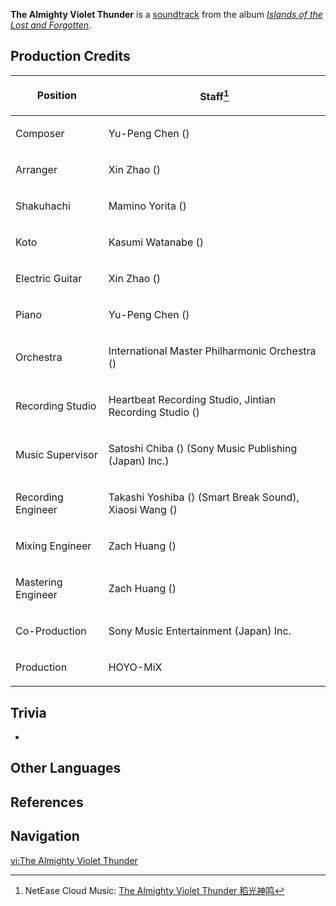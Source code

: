 {{Soundtrack Infobox
|title          =
|image          = Islands of the Lost and Forgotten.png
|album          = Islands of the Lost and Forgotten
|disc           = 3
|number         = 57
|featured       =
|featured2      =
|featured3      =
|featured_disc  =
|featured_disc2 =
|featured_disc3 =
|youtube_id     = GorVRYcOnfU
|youtube_time   = 1
|spotify_id     = 2EwTOKh8yww7HhHDFPhYrs
|played_in      = Weekly Boss
|during         = [[End of the Oneiric Euthymia]] (Baleful Shadowlord)
|domain         = End of the Oneiric Euthymia
|previous       = Thunderings of the Merciless
|next           = Combat Beneath the Waves
}}
'''The Almighty Violet Thunder''' is a [[soundtrack]] from the album ''[[Islands of the Lost and Forgotten]]''.

==Production Credits==
{| class="wikitable" style="text-align:left; height:0.5em"
! Position
! Staff<ref>NetEase Cloud Music: [https://music.163.com/#/song?id=1937111527 The Almighty Violet Thunder 稻光神鸣]</ref>
|-
! Composer
| Yu-Peng Chen ({{zh|陈致逸}})
|-
! Arranger
| Xin Zhao ({{zh|赵鑫}})
|-
! Shakuhachi
| Mamino Yorita ({{ja|寄田 真見乃}})
|-
! Koto
| Kasumi Watanabe ({{ja|渡邊 香澄}})
|-
! Electric Guitar
| Xin Zhao ({{zh|赵鑫}})
|-
! Piano
| Yu-Peng Chen ({{zh|陈致逸}})
|-
! Orchestra
| International Master Philharmonic Orchestra ({{zh|国际首席爱乐乐团}})
|-
! Recording Studio
| Heartbeat Recording Studio, Jintian Recording Studio ({{zh|金田录音棚}})
|-
! Music Supervisor
| Satoshi Chiba ({{ja|千葉 智史}}) (Sony Music Publishing (Japan) Inc.)
|-
! Recording Engineer
| Takashi Yoshiba ({{ja|吉羽 貴史}}) (Smart Break Sound), Xiaosi Wang ({{zh|王小四}})
|-
! Mixing Engineer
| Zach Huang ({{zh|黄巍}})
|-
! Mastering Engineer
| Zach Huang ({{zh|黄巍}})
|-
! Co-Production
| Sony Music Entertainment (Japan) Inc.
|-
! Production
| HOYO-MiX
|}
<!--
==Videos==
<gallery>
</gallery>
-->
==Trivia==
* {{Transclude|Separated Dream|ShogunTheme|section=1}}

==Other Languages==
{{Other Languages
|en      = The Almighty Violet Thunder
|zhs     = 稻光神鸣
|zhs_rm  = Dàoguāng Shénmíng
|zhs_tl  =
|ja      = 稲光神鳴
|ja_rm   = Inabikari Shinmei{{Assumed}}
|ja_tl   = 
|tr      = 
|it      = 
}}

==References==
{{Reflist}}

==Navigation==
{{Soundtrack Navbox|Islands of the Lost and Forgotten}}

[[vi:The Almighty Violet Thunder]]